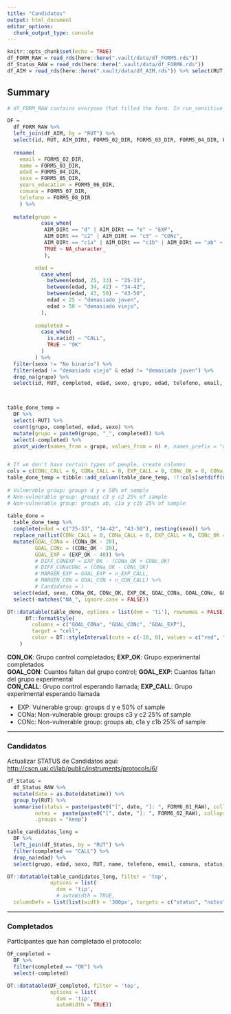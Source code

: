 ```yaml
---
title: "Candidatos"
output: html_document
editor_options: 
  chunk_output_type: console
---
```


```r
knitr::opts_chunk$set(echo = TRUE)
df_FORM_RAW = read_rds(here::here(".vault/data/df_FORM5.rds"))
df_Status_RAW = read_rds(here::here(".vault/data/df_FORM6.rds"))
df_AIM = read_rds(here::here(".vault/data/df_AIM.rds")) %>% select(RUT, AIM_DIRt)
```

## Summary

```r

# df_FORM_RAW contains everyone that filled the form. In run_sensitive_data is joined by SDG (id/RUT). Only the ones that completed the experiment have id.

DF = 
  df_FORM_RAW %>% 
  left_join(df_AIM, by = "RUT") %>% 
  select(id, RUT, AIM_DIRt, FORM5_02_DIR, FORM5_03_DIR, FORM5_04_DIR, FORM5_05_DIR, FORM5_06_DIR, FORM5_07_DIR, FORM5_08_DIR) %>% 
  
  rename(
    email = FORM5_02_DIR, 
    name = FORM5_03_DIR,
    edad = FORM5_04_DIR,
    sexo = FORM5_05_DIR,
    years_education = FORM5_06_DIR,
    comuna = FORM5_07_DIR,
    telefono = FORM5_08_DIR
    ) %>% 
  
  mutate(grupo = 
           case_when(
            AIM_DIRt == "d" | AIM_DIRt == "e" ~ "EXP",
            AIM_DIRt == "c2" | AIM_DIRt == "c3" ~ "CONc",
            AIM_DIRt == "c1a" | AIM_DIRt == "c1b" | AIM_DIRt == "ab" ~ "CONa",
            TRUE ~ NA_character_
            ),

         edad = 
           case_when(
             between(edad, 25, 33) ~ "25-33",
             between(edad, 34, 42) ~ "34-42",
             between(edad, 43, 50) ~ "43-50",
             edad < 25 ~ "demasiado joven",
             edad > 50 ~ "demasiado viejo",
           ),
         
         completed = 
           case_when(
             is.na(id) ~ "CALL",
             TRUE ~ "OK"
           )
         ) %>% 
  filter(sexo != "No binario") %>%
  filter(edad != "demasiado viejo" & edad != "demasiado joven") %>% 
  drop_na(grupo) %>% 
  select(id, RUT, completed, edad, sexo, grupo, edad, telefono, email, name, comuna)



table_done_temp =
  DF %>% 
  select(-RUT) %>% 
  count(grupo, completed, edad, sexo) %>% 
  mutate(grupo = paste0(grupo, "_", completed)) %>% 
  select(-completed) %>% 
  pivot_wider(names_from = grupo, values_from = n) #, names_prefix = "n_"


# If we don't have certain types of people, create columns
cols = c(CONc_CALL = 0, CONa_CALL = 0, EXP_CALL = 0, CONc_OK = 0, CONa_OK = 0, EXP_OK = 0)
table_done_temp = tibble::add_column(table_done_temp, !!!cols[setdiff(names(cols), names(table_done_temp))]) 
  
# Vulnerable group: groups d y e 50% of sample
# Non-vulnerable group: groups c3 y c2 25% of sample
# Non-vulnerable group: groups ab, c1a y c1b 25% of sample
  
table_done = 
  table_done_temp %>% 
  complete(edad = c("25-33", "34-42", "43-50"), nesting(sexo)) %>% 
  replace_na(list(CONc_CALL = 0, CONa_CALL = 0, EXP_CALL = 0, CONc_OK = 0, CONa_OK = 0, EXP_OK = 0)) %>% 
  mutate(GOAL_CONa = (CONa_OK - 20),
         GOAL_CONc = (CONc_OK - 20),
         GOAL_EXP = (EXP_OK - 40)) %>% 
         # DIFF_CONEXP = EXP_OK - (CONa_OK + CONc_OK)
         # DIFF_CONaCONc = (CONa_OK - CONc_OK)
         # MARGEN_EXP = GOAL_EXP + n_EXP_CALL,
         # MARGEN_CON = GOAL_CON + n_CON_CALL) %>% 
         # Candidatos = ) 
  select(edad, sexo, CONa_OK, CONc_OK, EXP_OK, GOAL_CONa, GOAL_CONc, GOAL_EXP,	CONa_CALL, CONc_CALL, EXP_CALL) %>% 
  select(-matches("NA_", ignore.case = FALSE))

```
   
  
```r

DT::datatable(table_done, options = list(dom = 'ti'), rownames = FALSE) %>% 
      DT::formatStyle(
        columns = c("GOAL_CONa", "GOAL_CONc", "GOAL_EXP"), 
        target = "cell",
        color = DT::styleInterval(cuts = c(-10, 0), values = c("red", "orange", "green"))
    )

```
**CON_OK**: Grupo control completados; **EXP_OK**: Grupo experimental completados  
**GOAL_CON**: Cuantos faltan del grupo control; **GOAL_EXP**: Cuantos faltan del grupo experimental    
**CON_CALL**: Grupo control esperando llamada; **EXP_CALL**: Grupo experimental esperando llamada  

- EXP: Vulnerable group: groups d y e 50% of sample
- CONa: Non-vulnerable group: groups c3 y c2 25% of sample
- CONc: Non-vulnerable group: groups ab, c1a y c1b 25% of sample

---   

### Candidatos

Actualizar STATUS de Candidatos aqui: [http://cscn.uai.cl/lab/public/instruments/protocols/6/](http://cscn.uai.cl/lab/public/instruments/protocols/6/){target="_blank"}

```r

df_Status =
  df_Status_RAW %>%
  mutate(date = as.Date(datetime)) %>% 
  group_by(RUT) %>% 
  summarise(status = paste(paste0("[", date, "]: ", FORM6_01_RAW), collapse = ", "),
         notes =  paste(paste0("[", date, "]: ", FORM6_02_RAW), collapse = ", "), 
         .groups = "keep")

table_candidatos_long =
  DF %>% 
  left_join(df_Status, by = "RUT") %>% 
  filter(completed == "CALL") %>% 
  drop_na(edad) %>% 
  select(grupo, edad, sexo, RUT, name, telefono, email, comuna, status, notes)

DT::datatable(table_candidatos_long, filter = 'top', 
              options = list(
                dom = 'tip',
                # autoWidth = TRUE,
  columnDefs = list(list(width = '300px', targets = c("status", "notes")))))
```



---   


### Completados

Participantes que han completado el protocolo:  

```r
DF_completed = 
  DF %>% 
  filter(completed == "OK") %>% 
  select(-completed)

DT::datatable(DF_completed, filter = 'top', 
              options = list(
                dom = 'tip',
                autoWidth = TRUE))
```

